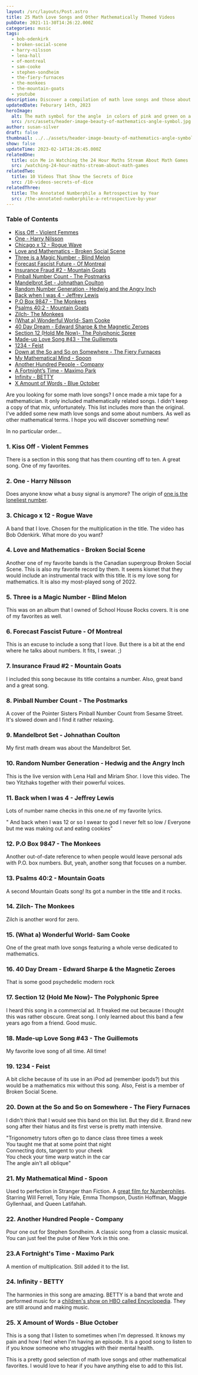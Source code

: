 ```yaml
---
layout: /src/layouts/Post.astro
title: 25 Math Love Songs and Other Mathematically Themed Videos
pubDate: 2021-11-30T14:26:22.000Z
categories: music
tags:
  - bob-odenkirk
  - broken-social-scene
  - harry-nilsson
  - lena-hall
  - of-montreal
  - sam-cooke
  - stephen-sondheim
  - the-fiery-furnaces
  - the-monkees
  - the-mountain-goats
  - youtube
description: Discover a compilation of math love songs and those about mathematical terms with this music playlist. This mixtape is perfect for anyone who loves both numbers and music.
updatedDate: Feburary 14th, 2023
heroImage:
  alt: The math symbol for the angle  in colors of pink and green on a white background
  src: /src/assets/header-image-beauty-of-mathematics-angle-symbol.jpg
author: susan-silver
draft: false
thumbnail: ../../assets/header-image-beauty-of-mathematics-angle-symbol.jpg
show: false
updateTime: 2023-02-14T14:26:45.000Z
relatedOne:
  title: oin Me in Watching the 24 Hour Maths Stream About Math Games
  src: /watching-24-hour-maths-stream-about-math-games
relatedTwo:
  title: 10 Videos That Show the Secrets of Dice
  src: /10-videos-secrets-of-dice
relatedThree:
  title: The Annotated Numberphile a Retrospective by Year
  src: /the-annotated-numberphile-a-retrospective-by-year
---
```



### Table of Contents
- [Kiss Off - Violent Femmes](#KissOff)
- [One - Harry Nilsson](#One)
- [Chicago x 12 - Rogue Wave](#Chicagox12)
- [Love and Mathematics - Broken Social Scene](#LoveandMathematics)
- [Three is a Magic Number - Blind Melon](#ThreeisaMagicNumber)
- [Forecast Fascist Future - Of Montreal](#ForecastFascistFuture)
- [Insurance Fraud #2 - Mountain Goats](#InsuranceFraud)
- [Pinball Number Count - The Postmarks](#PinballNumberCount)
- [Mandelbrot Set - Johnathan Coulton](#MandelbrotSet)
- [Random Number Generation - Hedwig and the Angry Inch](#RandomNumberGeneration)
- [Back when I was 4 - Jeffrey Lewis](#BackwhenIwas4)
- [P.O Box 9847 - The Monkees](#POBox9847)
- [Psalms 40:2 - Mountain Goats](#Psalms)
- [Zilch- The Monkees](#Zilch)
- [(What a) Wonderful World- Sam Cooke](#WonderfulWorld)
- [40 Day Dream - Edward Sharpe & the Magnetic Zeroes](#40DayDream)
- [Section 12 (Hold Me Now)- The Polyphonic Spree](#Section12)
- [Made-up Love Song #43 - The Guillemots](#Made-upLoveSong)
- [1234 - Feist](#1234)
- [Down at the So and So on Somewhere - The Fiery Furnaces](#DownattheSoandSoonSomewhere)
- [My Mathematical Mind - Spoon](#MyMathematicalMind)
- [Another Hundred People - Company](#AnotherHundredPeople)
- [A Fortnight’s Time - Maximo Park](#AFortnightsTime)
- [ Infinity - BETTY](#Infinity)
- [X Amount of Words - Blue October](#XAmountofWords)


Are you looking for some math love songs? I once made a mix tape for a mathematician. It only included mathematically related songs. 
I didn't keep a copy of that mix, unfortunately. This list includes more than the original. I've added some new 
math love songs and some about numbers. As well as other mathematical terms. I hope you will discover something new!

In no particular order...

### <a name="KissOff "></a> 1. Kiss Off - Violent Femmes

<YouTube id="https://www.youtube.com/watch?v=hTUAaW3oGGo" />

There is a section in this song that has them counting off to ten. A great song. One of my favorites.

### <a name="One"></a> 2. One - Harry Nilsson

<YouTube id="https://www.youtube.com/watch?v=DYzY7-V5vxY" />

Does anyone know what a busy signal is anymore? The origin of [one is the loneliest number](https://beautyofmathematics.com/one-harry-nilsson/).

### <a name="Chicagox12"></a> 3. Chicago x 12 - Rogue Wave

<YouTube id="https://www.youtube.com/watch?v=e8wulSNIo6A" />

A band that I love. Chosen for the multiplication in the title. The video has Bob Odenkirk. What more do you want?

### <a name="LoveandMathematics"></a> 4. Love and Mathematics - Broken Social Scene

<YouTube id="https://www.youtube.com/watch?v=L2fsKgxr-Zo" />

Another one of my favorite bands is the Canadian supergroup Broken Social Scene. This is also my favorite record by them. It seems kismet that they would include an instrumental track with this title. It is my love song for mathematics. It is also my most-played song of 2022.

### <a name="ThreeisaMagicNumber"></a> 5. Three is a Magic Number - Blind Melon

<YouTube id="https://www.youtube.com/watch?v=k6to8QyaA1Y" />

This was on an album that I owned of School House Rocks covers. It is one of my favorites as well.

### <a name="ForecastFascistFuture "></a> 6. Forecast Fascist Future - Of Montreal

<YouTube id="https://www.youtube.com/watch?v=PGhSjGsfJM0" />

This is an excuse to include a song that I love. But there is a bit at the end where he talks about numbers. It fits, I swear. ;)

### <a name="InsuranceFraud"></a> 7. Insurance Fraud #2 - Mountain Goats

<YouTube id="https://www.youtube.com/watch?v=Nnjb0eZPxM4" />

I included this song because its title contains a number. Also, great band and a great song.

### <a name="PinballNumberCount"></a> 8. Pinball Number Count - The Postmarks

<YouTube id="https://www.youtube.com/watch?v=Md5SxTz4yZ4" />

A cover of the Pointer Sisters Pinball Number Count from Sesame Street. It's slowed down and I find it rather relaxing.

### <a name="MandelbrotSet"></a> 9. Mandelbrot Set - Johnathan Coulton

<YouTube id="https://www.youtube.com/watch?v=6tsutU92rrE" />

My first math dream was about the Mandelbrot Set.

### <a name="RandomNumberGeneration"></a> 10. Random Number Generation - Hedwig and the Angry Inch

<YouTube id="https://www.youtube.com/watch?v=cD7Hk7ytJ5w" />

This is the live version with Lena Hall and Miriam Shor. I love this video. The two Yitzhaks together with their powerful voices.

### <a name="BackwhenIwas4 "></a> 11. Back when I was 4 - Jeffrey Lewis

<YouTube id="https://www.youtube.com/watch?v=aXsjuAv05XY" />

Lots of number name checks in this one.ne of my favorite lyrics.

" And back when I was 12 or so I swear to god I never felt so low / Everyone but me was making out and eating cookies"

### <a name="POBox9847"></a> 12. P.O Box 9847 - The Monkees

<YouTube id="https://www.youtube.com/watch?v=HxnMLPtXIzw" />

Another out-of-date reference to when people would leave personal ads with P.O. box numbers. But, yeah, another song that focuses on a number.

### <a name="Psalms"></a> 13. Psalms 40:2 - Mountain Goats

<YouTube id="https://www.youtube.com/watch?v=O7YQR27lykA" />

A second Mountain Goats song! Its got a number in the title and it rocks.

### <a name="Zilch"></a> 14. Zilch- The Monkees

<YouTube id="https://www.youtube.com/watch?v=OedfVXal_Y8" />

Zilch is another word for zero.

### <a name="WonderfulWorld"></a> 15. (What a) Wonderful World- Sam Cooke

<YouTube id="https://www.youtube.com/watch?v=VzlLi5jX_C4" />

One of the great math love songs featuring a whole verse dedicated to mathematics.

### <a name="40DayDream"></a>16. 40 Day Dream - Edward Sharpe & the Magnetic Zeroes

<YouTube id="https://www.youtube.com/watch?v=_7nD1T7mjp8" />

That is some good psychedelic modern rock

### <a name="Section12"></a> 17. Section 12 (Hold Me Now)- The Polyphonic Spree

<YouTube id="https://www.youtube.com/watch?v=1KrAPnHDfko"/>

I heard this song in a commercial ad. It freaked me out because I thought this was rather obscure. Great song. I only learned about this band a few years ago from a friend. Good music.

### <a name="Made-upLoveSong"></a> 18. Made-up Love Song #43 - The Guillemots

<YouTube id="https://www.youtube.com/watch?v=0EaAYi64Rpo" />

My favorite love song of all time. All time!

### <a name="1234"></a> 19. 1234 - Feist

<YouTube id="https://www.youtube.com/watch?v=ABYnqp-bxvg" />

A bit cliche because of its use in an iPod ad (remember ipods?) but this would be a mathematics mix without this song. Also, Feist is a member of Broken Social Scene.

### <a name="DownattheSoandSoonSomewhere"></a> 20. Down at the So and So on Somewhere - The Fiery Furnaces

<YouTube id="https://www.youtube.com/watch?v=N6ZCx0zEz8E"/>

I didn't think that I would see this band on this list. But they did it. Brand new song after their hiatus and its first verse is pretty math intensive.

"Trigonometry tutors often go to dance class three times a week  
You taught me that at some point that night  
Connecting dots, tangent to your cheek  
You check your time warp watch in the car  
The angle ain't all oblique"

### <a name="MyMathematicalMind"></a> 21. My Mathematical Mind - Spoon

<YouTube id="https://www.youtube.com/watch?v=eta9DRyxlbM" />

Used to perfection in Stranger than Fiction. A [great film for Numberphiles](https://beautyofmathematics.com/favorite-video-every-year-numberphile/). Starring Will Ferrell, Tony Hale, Emma Thompson, Dustin Hoffman, Maggie Gyllenhaal, and Queen Latifahah.

### <a name="AnotherHundredPeople"></a> 22. Another Hundred People - Company

<YouTube id="https://www.youtube.com/watch?v=5he9I0CrXts" />

Pour one out for Stephen Sondheim. A classic song from a classic musical. You can just feel the pulse of New York in this one.

### <a name="AFortnightsTime"></a> 23.A Fortnight's Time - Maximo Park

<YouTube id="https://www.youtube.com/watch?v=MzX7bgNioOE" />

A mention of multiplication. Still added it to the list.

### <a name="Infinity"></a> 24. Infinity - BETTY

<YouTube id="https://www.youtube.com/watch?v=IAZjhy1bthY" />

  

The harmonies in this song are amazing. BETTY is a band that wrote and performed music for a [children's show on HBO called Encyclopedia](https://en.wikipedia.org/wiki/Encyclopedia_(TV_series)). They are still around and making music.

### <a name="XAmountofWords"></a> 25. X Amount of Words - Blue October

<YouTube id="https://www.youtube.com/watch?v=eFrWZfIndnA" />

This is a song that I listen to sometimes when I'm depressed. It knows my pain and how I feel when I'm having an episode. It is a good song to listen to if you know someone who struggles with their mental health.

This is a pretty good selection of math love songs and other mathematical favorites. I would love to hear if you have anything else to add to this list.

